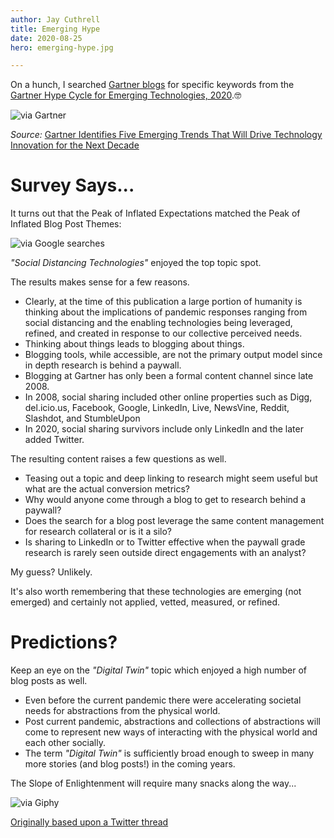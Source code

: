 ```yaml
---
author: Jay Cuthrell
title: Emerging Hype
date: 2020-08-25
hero: emerging-hype.jpg

---
```

On a hunch, I searched [Gartner blogs](https://blogs.gartner.com) for specific keywords from the [Gartner Hype Cycle for Emerging Technologies, 2020](https://www.gartner.com/en/newsroom/press-releases/2020-08-18-gartner-identifies-five-emerging-trends-that-will-drive-technology-innovation-for-the-next-decade).🤓

![via Gartner](./hype.png)

_Source:_ [Gartner Identifies Five Emerging Trends That Will Drive Technology Innovation for the Next Decade](https://www.gartner.com/en/newsroom/press-releases/2020-08-18-gartner-identifies-five-emerging-trends-that-will-drive-technology-innovation-for-the-next-decade)

# Survey Says...

It turns out that the Peak of Inflated Expectations matched the Peak of Inflated Blog Post Themes:

![via Google searches](./blogs.png)

*"Social Distancing Technologies"* enjoyed the top topic spot.

The results makes sense for a few reasons. 

- Clearly, at the time of this publication a large portion of humanity is thinking about the implications of pandemic responses ranging from social distancing and the enabling technologies being leveraged, refined, and created in response to our collective perceived needs.
- Thinking about things leads to blogging about things.
- Blogging tools, while accessible, are not the primary output model since in depth research is behind a paywall.
- Blogging at Gartner has only been a formal content channel since late 2008.
- In 2008, social sharing included other online properties such as Digg, del.icio.us, Facebook, Google, LinkedIn, Live, NewsVine, Reddit, Slashdot, and StumbleUpon
- In 2020, social sharing survivors include only LinkedIn and the later added Twitter.

The resulting content raises a few questions as well.

- Teasing out a topic and deep linking to research might seem useful but what are the actual conversion metrics?
- Why would anyone come through a blog to get to research behind a paywall? 
- Does the search for a blog post leverage the same content management for research collateral or is it a silo?
- Is sharing to LinkedIn or to Twitter effective when the paywall grade research is rarely seen outside direct engagements with an analyst?

My guess? Unlikely.

It's also worth remembering that these technologies are emerging (not emerged) and certainly not applied, vetted, measured, or refined.

# Predictions? 

Keep an eye on the _"Digital Twin"_ topic which enjoyed a high number of blog posts as well.

- Even before the current pandemic there were accelerating societal needs for abstractions from the physical world.
- Post current pandemic, abstractions and collections of abstractions will come to represent new ways of interacting with the physical world and each other socially.
- The term _"Digital Twin"_ is sufficiently broad enough to sweep in many more stories (and blog posts!) in the coming years.

The Slope of Enlightenment will require many snacks along the way...

![via Giphy](./giphy.gif)

[Originally based upon a Twitter thread](https://threadreaderapp.com/thread/1297705293913227270.html)
